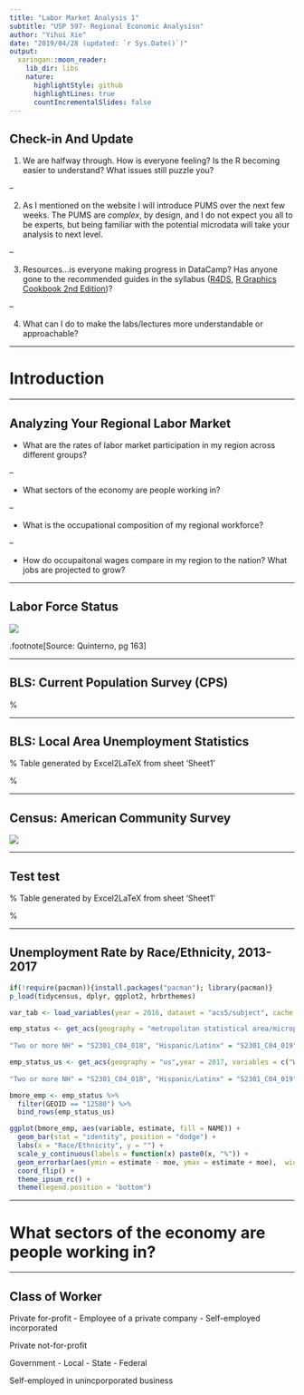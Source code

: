 ```yaml
---
title: "Labor Market Analysis 1"
subtitle: "USP 597- Regional Economic Analysisn"
author: "Yihui Xie"
date: "2019/04/28 (updated: `r Sys.Date()`)"
output:
  xaringan::moon_reader:
    lib_dir: libs
    nature:
      highlightStyle: github
      highlightLines: true
      countIncrementalSlides: false
---
```


## Check-in And Update

1. We are halfway through. How is everyone feeling? Is the R becoming easier to understand? What issues still puzzle you?

--

2.  As I mentioned on the website I will introduce PUMS over the next few weeks. The PUMS are *complex*, by design, and I do not expect you all to be experts, but being familiar with the potential microdata will take your analysis to next level. 

--

3.  Resources...is everyone making progress in DataCamp? Has anyone gone to the recommended guides in the syllabus ([R4DS](https://r4ds.had.co.nz/), [R Graphics Cookbook 2nd Edition](https://r-graphics.org/))?

--

4. What can I do to make the labs/lectures more understandable or approachable?

---

# Introduction

---

##  Analyzing Your Regional Labor Market

* What are the rates of labor market participation in my region across different groups?

--

* What sectors of the economy are people working in?

--

* What is the occupational composition of my regional workforce?

--

* How do occupaitonal wages compare in my region to the nation? What jobs are projected to grow? 

---

## Labor Force Status

![](images/quinterno_p163.png)

.footnote[Source: Quinterno, pg 163]

---

## BLS: Current Population Survey (CPS)

\begin{table}[htbp]
  \centering
  \caption{}
    \begin{tabular}{p{10em}p{21.365em}}
    Data Source (Unit of Analysis) & Monthly household survey (persons), conducted by census for BLS, 60k \\
    Data Type & Survey \\
    Frequency & Monthly basis \newline{}Annual (demographic supplement) \\
    Available Data Points & Employment, unemployment and labor force\newline{}Unemployment rate\newline{}Unionization rate/benfits \\
    Level of Detail & \textbf{National}-employment by detailed occupation and demographic series \\
    Website & \textcolor[rgb]{ .02,  .388,  .757}{www.bls.gov/cps} \\
    Good for… & Current national data on overall labor market \\
    \end{tabular}%
  \label{tab:addlabel}%
\end{table}%

---

##  BLS: Local Area Unemployment Statistics

% Table generated by Excel2LaTeX from sheet 'Sheet1'
\begin{table}[htbp]
  \centering
  \caption{}
    \begin{tabular}{rr}
    \multicolumn{1}{p{10em}}{Data Source (Unit of Analysis)} & \multicolumn{1}{p{21.365em}}{Monthly CPS combined with UI wage data (QCEW) and payroll employment (CES)} \\
    \multicolumn{1}{p{10em}}{Data Type} & \multicolumn{1}{p{21.365em}}{Modeled based on survey and admin data} \\
    \multicolumn{1}{p{10em}}{Frequency} & \multicolumn{1}{p{21.365em}}{Monthly basis  (employment/unemployment)\newline{}Annual (demographics)} \\
    \multicolumn{1}{p{10em}}{Available Data Points} & \multicolumn{1}{p{21.365em}}{Employment, unemployment and labor force\newline{}Unemployment rate} \\
    \multicolumn{1}{p{10em}}{Level of Detail} & \multicolumn{1}{p{21.365em}}{\textbf{State/Regional Level}-minimal detail, just top level employment/unemployment rate and some figures. Annual report on broad demographic/occupation categories} \\
    \multicolumn{1}{p{10em}}{Website} & \multicolumn{1}{p{21.365em}}{\textcolor[rgb]{ .02,  .388,  .757}{www.bls.gov/lau}} \\
    \multicolumn{1}{p{10em}}{Good for…} & \multicolumn{1}{p{21.365em}}{Local labor force trends (employment/unemployment)\newline{}Employment trends by demographic, occupational groups} \\
          &  \\
    \end{tabular}%
  \label{tab:addlabel}%
\end{table}%

---

##  Census: American Community Survey

![](images/acs_labor_market.png)

---

## Test test

% Table generated by Excel2LaTeX from sheet 'Sheet1'
\begin{table}[htbp]
  \centering
  \caption{}
    \begin{tabular}{rr}
    \multicolumn{1}{p{10em}}{Data Source (Unit of Analysis)} & \multicolumn{1}{p{21.365em}}{Representative sample of households, surveyed on an annual rolling cycle} \\
    \multicolumn{1}{p{10em}}{Data Type} & \multicolumn{1}{p{21.365em}}{Survey} \\
    \multicolumn{1}{p{10em}}{Frequency} & \multicolumn{1}{p{21.365em}}{Annually updated, multi-year estimates for local geographies} \\
    \multicolumn{1}{p{10em}}{Available Data Points} & \multicolumn{1}{p{21.365em}}{Employment by occupation, industry\newline{}Workforce/demographic, socioeconomic characteristics} \\
    \multicolumn{1}{p{10em}}{Level of Detail} & \multicolumn{1}{p{21.365em}}{SOC major (sometimes minor) occupation} \\
    \multicolumn{1}{p{10em}}{Website} & \multicolumn{1}{p{21.365em}}{\textcolor[rgb]{ .02,  .388,  .757}{factfinder.census.gov\newline{}socialexplorer.com\newline{}usa.ipums.org/usa\newline{}tidycensus (not website but entry to API)}} \\
    \multicolumn{1}{p{10em}}{Good for…} & \multicolumn{1}{p{21.365em}}{Link employment to demographic characteristics} \\
          &  \\
    \end{tabular}%
  \label{tab:addlabel}%
\end{table}%

---


## Unemployment Rate by Race/Ethnicity, 2013-2017

```r

if(!require(pacman)){install.packages("pacman"); library(pacman)}
p_load(tidycensus, dplyr, ggplot2, hrbrthemes)

var_tab <- load_variables(year = 2016, dataset = "acs5/subject", cache = TRUE)

emp_status <- get_acs(geography = "metropolitan statistical area/micropolitan statistical area",year = 2017, variables = c("White NH" = "S2301_C04_012",
                                                                                      "Black NH" = "S2301_C04_013", "Amer. Indian NH" = "S2301_C04_014", "Asian NH" = "S2301_C04_015", "Native Hawaiian NH" = "S2301_C04_016", "Other NH" = "S2301_C04_017",
"Two or more NH" = "S2301_C04_018", "Hispanic/Latinx" = "S2301_C04_019"))

emp_status_us <- get_acs(geography = "us",year = 2017, variables = c("White NH" = "S2301_C04_012",
                                                                                      "Black NH" = "S2301_C04_013", "Amer. Indian NH" = "S2301_C04_014", "Asian NH" = "S2301_C04_015", "Native Hawaiian NH" = "S2301_C04_016", "Other NH" = "S2301_C04_017",
"Two or more NH" = "S2301_C04_018", "Hispanic/Latinx" = "S2301_C04_019"))

bmore_emp <- emp_status %>% 
  filter(GEOID == "12580") %>% 
  bind_rows(emp_status_us) 

ggplot(bmore_emp, aes(variable, estimate, fill = NAME)) +
  geom_bar(stat = "identity", position = "dodge") +
  labs(x = "Race/Ethnicity", y = "") +
  scale_y_continuous(labels = function(x) paste0(x, "%")) + 
  geom_errorbar(aes(ymin = estimate - moe, ymax = estimate + moe),  width = .75, position = "dodge") +
  coord_flip() +
  theme_ipsum_rc() +
  theme(legend.position = "bottom")

```

---

# What sectors of the economy are people working in?

---

## Class of Worker

Private for-profit
- Employee of a private company
- Self-employed incorporated

Private not-for-profit

Government
- Local
- State
- Federal

Self-employed in unincporporated business